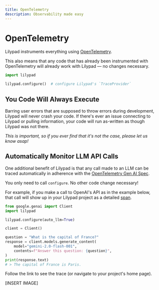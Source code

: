 ```yaml
---
title: OpenTelemetry
description: Observability made easy
---
```


# OpenTelemetry

Lilypad instruments everything using [OpenTelemetry](https://opentelemetry.io/).

This also means that any code that has already been instrumented with OpenTelemetry will already work with Lilypad — no changes necessary.

```python
import lilypad

lilypad.configure()  # configure Lilypad's `TraceProvider`
```

## You Code Will Always Execute

Barring user errors that are supposed to throw errors during development, Lilypad will never crash your code. If there's ever an issue connecting to Lilypad or pulling information, your code will run as-written as though Lilypad was not there.

_This is important, so if you ever find that it's not the case, please let us know asap!_

## Automatically Monitor LLM API Calls

One additional benefit of Lilypad is that any call made to an LLM can be traced automatically in adherence with the [OpenTelemetry Gen AI Spec](https://opentelemetry.io/docs/specs/semconv/attributes-registry/gen-ai/).

You only need to call `configure`. No other code change necessary!

For example, if you make a call to OpenAI's API as in the example below, that call will show up in your Lilypad project as a detailed [span](./spans).

```python
from google.genai import Client
import lilypad

lilypad.configure(auto_llm=True)

client = Client()

question = "What is the capital of France?"
response = client.models.generate_content(
    model="gemini-2.0-flash-001",
    contents=f"Answer this question: {question}",
)
print(response.text)
# > The capital of France is Paris.
```

Follow the link to see the trace (or navigate to your project's home page).

\[INSERT IMAGE]